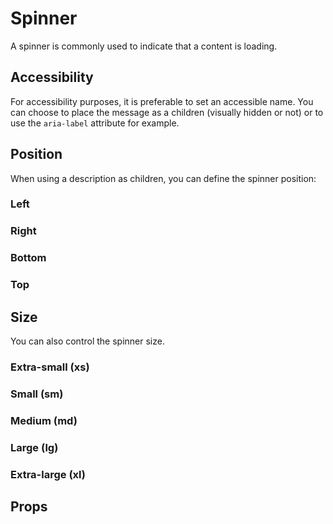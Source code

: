 
<Meta of={SpinnerStories} />

# Spinner

A spinner is commonly used to indicate that a content is loading.

<Primary />

## Accessibility

For accessibility purposes, it is preferable to set an accessible name. You can choose to place the message as a children (visually hidden or not) or to use the `aria-label` attribute for example.

<Canvas of={SpinnerStories.WithChildren} />

## Position

When using a description as children, you can define the spinner position:

### Left

<Canvas of={SpinnerStories.Left} />

### Right

<Canvas of={SpinnerStories.Right} />

### Bottom

<Canvas of={SpinnerStories.Bottom} />

### Top

<Canvas of={SpinnerStories.Top} />

## Size

You can also control the spinner size.

### Extra-small (xs)

<Canvas of={SpinnerStories.SizeXS} />

### Small (sm)

<Canvas of={SpinnerStories.SizeSM} />

### Medium (md)

<Canvas of={SpinnerStories.SizeMD} />

### Large (lg)

<Canvas of={SpinnerStories.SizeLG} />

### Extra-large (xl)

<Canvas of={SpinnerStories.SizeXL} />

## Props

<ArgTypes of={SpinnerStories} />
